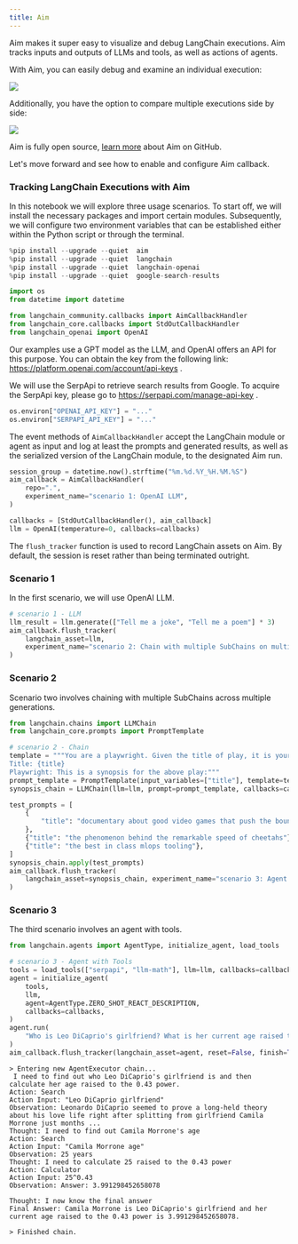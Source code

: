 ```yaml
---
title: Aim
---
```


Aim makes it super easy to visualize and debug LangChain executions. Aim tracks inputs and outputs of LLMs and tools, as well as actions of agents. 

With Aim, you can easily debug and examine an individual execution:

![](https://user-images.githubusercontent.com/13848158/227784778-06b806c7-74a1-4d15-ab85-9ece09b458aa.png)

Additionally, you have the option to compare multiple executions side by side:

![](https://user-images.githubusercontent.com/13848158/227784994-699b24b7-e69b-48f9-9ffa-e6a6142fd719.png)

Aim is fully open source, [learn more](https://github.com/aimhubio/aim) about Aim on GitHub.

Let's move forward and see how to enable and configure Aim callback.

<h3>Tracking LangChain Executions with Aim</h3>

In this notebook we will explore three usage scenarios. To start off, we will install the necessary packages and import certain modules. Subsequently, we will configure two environment variables that can be established either within the Python script or through the terminal.


```python
%pip install --upgrade --quiet  aim
%pip install --upgrade --quiet  langchain
%pip install --upgrade --quiet  langchain-openai
%pip install --upgrade --quiet  google-search-results
```


```python
import os
from datetime import datetime

from langchain_community.callbacks import AimCallbackHandler
from langchain_core.callbacks import StdOutCallbackHandler
from langchain_openai import OpenAI
```

Our examples use a GPT model as the LLM, and OpenAI offers an API for this purpose. You can obtain the key from the following link: https://platform.openai.com/account/api-keys .

We will use the SerpApi to retrieve search results from Google. To acquire the SerpApi key, please go to https://serpapi.com/manage-api-key .


```python
os.environ["OPENAI_API_KEY"] = "..."
os.environ["SERPAPI_API_KEY"] = "..."
```

The event methods of `AimCallbackHandler` accept the LangChain module or agent as input and log at least the prompts and generated results, as well as the serialized version of the LangChain module, to the designated Aim run.


```python
session_group = datetime.now().strftime("%m.%d.%Y_%H.%M.%S")
aim_callback = AimCallbackHandler(
    repo=".",
    experiment_name="scenario 1: OpenAI LLM",
)

callbacks = [StdOutCallbackHandler(), aim_callback]
llm = OpenAI(temperature=0, callbacks=callbacks)
```

The `flush_tracker` function is used to record LangChain assets on Aim. By default, the session is reset rather than being terminated outright.

<h3>Scenario 1</h3> In the first scenario, we will use OpenAI LLM.


```python
# scenario 1 - LLM
llm_result = llm.generate(["Tell me a joke", "Tell me a poem"] * 3)
aim_callback.flush_tracker(
    langchain_asset=llm,
    experiment_name="scenario 2: Chain with multiple SubChains on multiple generations",
)
```

<h3>Scenario 2</h3> Scenario two involves chaining with multiple SubChains across multiple generations.


```python
from langchain.chains import LLMChain
from langchain_core.prompts import PromptTemplate
```


```python
# scenario 2 - Chain
template = """You are a playwright. Given the title of play, it is your job to write a synopsis for that title.
Title: {title}
Playwright: This is a synopsis for the above play:"""
prompt_template = PromptTemplate(input_variables=["title"], template=template)
synopsis_chain = LLMChain(llm=llm, prompt=prompt_template, callbacks=callbacks)

test_prompts = [
    {
        "title": "documentary about good video games that push the boundary of game design"
    },
    {"title": "the phenomenon behind the remarkable speed of cheetahs"},
    {"title": "the best in class mlops tooling"},
]
synopsis_chain.apply(test_prompts)
aim_callback.flush_tracker(
    langchain_asset=synopsis_chain, experiment_name="scenario 3: Agent with Tools"
)
```

<h3>Scenario 3</h3> The third scenario involves an agent with tools.


```python
from langchain.agents import AgentType, initialize_agent, load_tools
```


```python
# scenario 3 - Agent with Tools
tools = load_tools(["serpapi", "llm-math"], llm=llm, callbacks=callbacks)
agent = initialize_agent(
    tools,
    llm,
    agent=AgentType.ZERO_SHOT_REACT_DESCRIPTION,
    callbacks=callbacks,
)
agent.run(
    "Who is Leo DiCaprio's girlfriend? What is her current age raised to the 0.43 power?"
)
aim_callback.flush_tracker(langchain_asset=agent, reset=False, finish=True)
```
```output
> Entering new AgentExecutor chain...
 I need to find out who Leo DiCaprio's girlfriend is and then calculate her age raised to the 0.43 power.
Action: Search
Action Input: "Leo DiCaprio girlfriend"
Observation: Leonardo DiCaprio seemed to prove a long-held theory about his love life right after splitting from girlfriend Camila Morrone just months ...
Thought: I need to find out Camila Morrone's age
Action: Search
Action Input: "Camila Morrone age"
Observation: 25 years
Thought: I need to calculate 25 raised to the 0.43 power
Action: Calculator
Action Input: 25^0.43
Observation: Answer: 3.991298452658078

Thought: I now know the final answer
Final Answer: Camila Morrone is Leo DiCaprio's girlfriend and her current age raised to the 0.43 power is 3.991298452658078.

> Finished chain.
```
